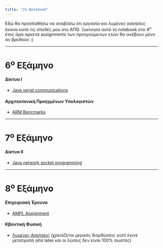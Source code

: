 ```yaml
---
title: "JS-Notebook"
---
```


Εδώ θα προσπαθήσω να ανεβάσω ότι *εργασία* και *λυμένες ασκήσεις* έκανα κατά
τις σποδές μου στο ΑΠΘ. Ξεκίνησα αυτό το notebook στο 4^ο^ έτος άρα αρκετά
assignments των προηγούμενων ετών θα ανέβουν μόνο αν βρεθούν :)

---------


6^ο^ Εξάμηνο
=============

#### Δίκτυα Ι
* [Java serial communications ](https://github.com/johnstef99/ithakiJavaSerialCommunication)

#### Αρχιτεκτονική Προηγμένων Υπολογιστών
* [ARM Bencmarks](https://github.com/johnstef99/computer_architecture)

---------

7^ο^ Εξάμηνο
=============

#### Δίκτυα ΙΙ
* [Java network socket programming](https://github.com/johnstef99/networks_2)


---------

8^ο^ Εξάμηνο
=============

#### Επιχειριακή Έρευνα
* [AMPL Assignment](https://notebook.johnstef.com/operational_research_ampl/)

#### Κβαντική Φυσική
* [Λυμένες Ασκήσεις](https://notebook.johnstef.com/quantum_physics_solved_problems/)
(χρειάζεται μερικές διορθώσεις γιατί έγινε μετατροπή από latex και οι λύσεις δεν
είναι 100% σωστές)
